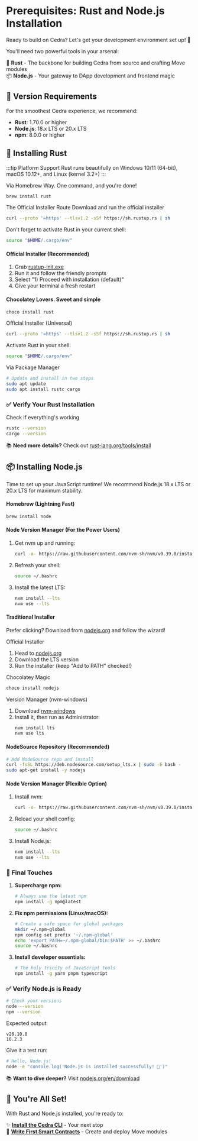 # Prerequisites: Rust and Node.js Installation

Ready to build on Cedra? Let's get your development environment set up! 🚀

You'll need two powerful tools in your arsenal:

🦀 **Rust** - The backbone for building Cedra from source and crafting Move modules  
📦 **Node.js** - Your gateway to DApp development and frontend magic

## 🎯 Version Requirements

For the smoothest Cedra experience, we recommend:
- **Rust**: 1.70.0 or higher
- **Node.js**: 18.x LTS or 20.x LTS
- **npm**: 8.0.0 or higher

## 🦀 Installing Rust


:::tip Platform Support
Rust runs beautifully on Windows 10/11 (64-bit), macOS 10.12+, and Linux (kernel 3.2+)
:::

<Tabs groupId="operating-systems">
<TabItem value="macos" label="🍎 macOS">

Via Homebrew Way. One command, and you're done!

```bash
brew install rust
```

The Official Installer Route
Download and run the official installer

```bash
curl --proto '=https' --tlsv1.2 -sSf https://sh.rustup.rs | sh
```

Don't forget to activate Rust in your current shell:
```bash
source "$HOME/.cargo/env"
```

</TabItem>
<TabItem value="windows" label="🪟 Windows">

#### Official Installer (Recommended)

1. Grab [rustup-init.exe](https://win.rustup.rs/x86_64) 
2. Run it and follow the friendly prompts
3. Select "1) Proceed with installation (default)"
4. Give your terminal a fresh restart

#### Chocolatey Lovers. Sweet and simple

```powershell
choco install rust
```

</TabItem>
<TabItem value="linux" label="🐧 Linux">

Official Installer (Universal)

```bash
curl --proto '=https' --tlsv1.2 -sSf https://sh.rustup.rs | sh
```

Activate Rust in your shell:
```bash
source "$HOME/.cargo/env"
```

Via Package Manager

```bash
# Update and install in two steps
sudo apt update
sudo apt install rustc cargo
```

</TabItem>
</Tabs>



### ✅ Verify Your Rust Installation
Check if everything's working

```bash
rustc --version
cargo --version
```

📚 **Need more details?** Check out [rust-lang.org/tools/install](https://www.rust-lang.org/tools/install)

## 📦 Installing Node.js

Time to set up your JavaScript runtime! We recommend Node.js 18.x LTS or 20.x LTS for maximum stability.

<Tabs groupId="operating-systems">
<TabItem value="macos" label="🍎 macOS">

#### Homebrew (Lightning Fast)

```bash
brew install node
```

#### Node Version Manager (For the Power Users)

1. Get nvm up and running:
   ```bash
   curl -o- https://raw.githubusercontent.com/nvm-sh/nvm/v0.39.0/install.sh | bash
   ```

2. Refresh your shell:
   ```bash
   source ~/.bashrc
   ```

3. Install the latest LTS:
   ```bash
   nvm install --lts
   nvm use --lts
   ```

#### Traditional Installer

Prefer clicking? Download from [nodejs.org](https://nodejs.org/) and follow the wizard!

</TabItem>
<TabItem value="windows" label="🪟 Windows">

Official Installer

1. Head to [nodejs.org](https://nodejs.org/)
2. Download the LTS version
3. Run the installer (keep "Add to PATH" checked!)

Chocolatey Magic

```powershell
choco install nodejs
```

Version Manager (nvm-windows)

1. Download [nvm-windows](https://github.com/coreybutler/nvm-windows/releases)
2. Install it, then run as Administrator:
   ```powershell
   nvm install lts
   nvm use lts
   ```

</TabItem>
<TabItem value="linux" label="🐧 Linux">

#### NodeSource Repository (Recommended)

```bash
# Add NodeSource repo and install
curl -fsSL https://deb.nodesource.com/setup_lts.x | sudo -E bash -
sudo apt-get install -y nodejs
```

#### Node Version Manager (Flexible Option)

1. Install nvm:
   ```bash
   curl -o- https://raw.githubusercontent.com/nvm-sh/nvm/v0.39.0/install.sh | bash
   ```

2. Reload your shell config:
   ```bash
   source ~/.bashrc
   ```

3. Install Node.js:
   ```bash
   nvm install --lts
   nvm use --lts
   ```

</TabItem>
</Tabs>

### 🔧 Final Touches

1. **Supercharge npm:**
   ```bash
   # Always use the latest npm
   npm install -g npm@latest
   ```

2. **Fix npm permissions (Linux/macOS):**
   ```bash
   # Create a safe space for global packages
   mkdir ~/.npm-global
   npm config set prefix '~/.npm-global'
   echo 'export PATH=~/.npm-global/bin:$PATH' >> ~/.bashrc
   source ~/.bashrc
   ```

3. **Install developer essentials:**
   ```bash
   # The holy trinity of JavaScript tools
   npm install -g yarn pnpm typescript
   ```

### ✅ Verify Node.js is Ready

```bash
# Check your versions
node --version
npm --version
```

Expected output:
```
v20.10.0
10.2.3
```

Give it a test run:
```bash
# Hello, Node.js!
node -e "console.log('Node.js is installed successfully! 🎉')"
```

📚 **Want to dive deeper?** Visit [nodejs.org/en/download](https://nodejs.org/en/download/)

## 🚀 You're All Set!

With Rust and Node.js installed, you're ready to:

✨ **[Install the Cedra CLI](/getting-started/cli)** - Your next stop  
📝 **[Write First Smart Contracts](/getting-started/counter)** - Create and deploy Move modules  